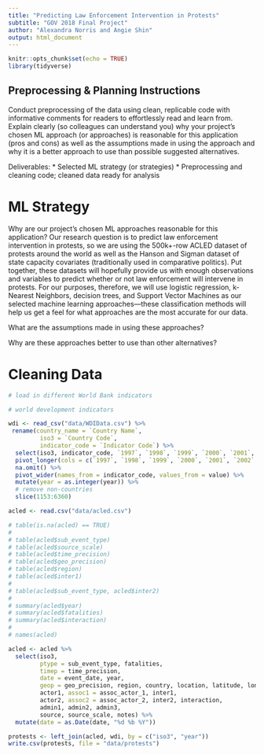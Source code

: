 ```yaml
---
title: "Predicting Law Enforcement Intervention in Protests"
subtitle: "GOV 2018 Final Project"
author: "Alexandra Norris and Angie Shin"
output: html_document
---
```


```r
knitr::opts_chunk$set(echo = TRUE)
library(tidyverse)
```

## Preprocessing & Planning Instructions

Conduct preprocessing of the data using clean, replicable code with informative comments for readers to effortlessly read and learn from. Explain clearly (so colleagues can understand you) why your project’s chosen ML approach (or approaches) is reasonable for this application (pros and cons) as well as the assumptions made in using the approach and why it is a better approach to use than possible suggested alternatives.

Deliverables:
* Selected ML strategy (or strategies)
* Preprocessing and cleaning code; cleaned data ready for analysis

# ML Strategy

Why are our project’s chosen ML approaches reasonable for this application?
Our research question is to predict law enforcement intervention in protests, so we are using the 500k+-row ACLED dataset of protests around the world as well as the Hanson and Sigman dataset of state capacity covariates (traditionally used in comparative politics). Put together, these datasets will hopefully provide us with enough observations and variables to predict whether or not law enforcement will intervene in protests. For our purposes, therefore, we will use logistic regression, k-Nearest Neighbors, decision trees, and Support Vector Machines as our selected machine learning approaches—these classification methods will help us get a feel for what approaches are the most accurate for our data.

What are the assumptions made in using these approaches?


Why are these approaches better to use than other alternatives?


# Cleaning Data


```r
# load in different World Bank indicators

# world development indicators

wdi <- read_csv("data/WDIData.csv") %>%
 rename(country_name = `Country Name`,
         iso3 = `Country Code`,
         indicator_code = `Indicator Code`) %>%
  select(iso3, indicator_code, `1997`, `1998`, `1999`, `2000`, `2001`, `2002`, `2003`,`2004`, `2005`, `2006`, `2007`,`2008`,`2009`,`2010`,`2011`,`2012`,`2013`,`2014`,`2015`,`2016`,`2017`,`2018`,`2019`,`2020`) %>%
  pivot_longer(cols = c(`1997`, `1998`, `1999`, `2000`, `2001`, `2002`, `2003`,`2004`, `2005`, `2006`, `2007`,`2008`,`2009`,`2010`,`2011`,`2012`,`2013`,`2014`,`2015`,`2016`,`2017`,`2018`,`2019`,`2020`), names_to = "year", values_to = "value")  %>%
  na.omit() %>%
  pivot_wider(names_from = indicator_code, values_from = value) %>%
  mutate(year = as.integer(year)) %>%
  # remove non-countries
  slice(1153:6360)

```

```r
acled <- read.csv("data/acled.csv")

# table(is.na(acled) == TRUE)
# 
# table(acled$sub_event_type)
# table(acled$source_scale)
# table(acled$time_precision)
# table(acled$geo_precision)
# table(acled$region)
# table(acled$inter1)
# 
# table(acled$sub_event_type, acled$inter2)
# 
# summary(acled$year)
# summary(acled$fatalities)
# summary(acled$interaction)
# 
# names(acled)

acled <- acled %>%
  select(iso3,
         ptype = sub_event_type, fatalities,
         timep = time_precision, 
         date = event_date, year, 
         geop = geo_precision, region, country, location, latitude, longitude,
         actor1, assoc1 = assoc_actor_1, inter1, 
         actor2, assoc2 = assoc_actor_2, inter2, interaction,
         admin1, admin2, admin3, 
         source, source_scale, notes) %>% 
  mutate(date = as.Date(date, "%d %b %Y"))
```

```r
protests <- left_join(acled, wdi, by = c("iso3", "year"))
write.csv(protests, file = "data/protests")
```

